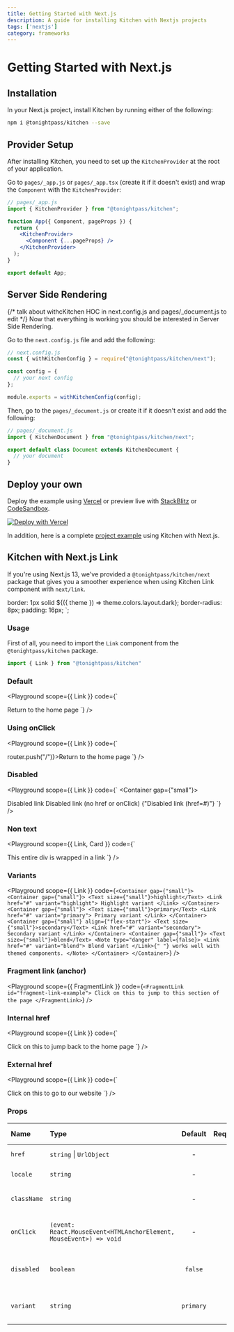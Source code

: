 ```yaml
---
title: Getting Started with Next.js
description: A guide for installing Kitchen with Nextjs projects
tags: ['nextjs']
category: frameworks
---
```



# Getting Started with Next.js

## Installation
In your Next.js project, install Kitchen by running either of the following:

```sh npm2yarn
npm i @tonightpass/kitchen --save
```

## Provider Setup

After installing Kitchen, you need to set up the `KitchenProvider` at the root 
of your application.

Go to `pages/_app.js` or `pages/_app.tsx` (create it if it doesn't exist) and
wrap the `Component` with the `KitchenProvider`:

```jsx
// pages/_app.js
import { KitchenProvider } from "@tonightpass/kitchen";

function App({ Component, pageProps }) {
  return (
    <KitchenProvider>
      <Component {...pageProps} />
    </KitchenProvider>
  );
}

export default App;
```

## Server Side Rendering
{/* talk about withcKitchen HOC in next.config.js and pages/_document.js to edit */}
Now that everything is working you should be interested in Server Side Rendering.

Go to the `next.config.js` file and add the following:

```js
// next.config.js
const { withKitchenConfig } = require("@tonightpass/kitchen/next");

const config = {
  // your next config
};

module.exports = withKitchenConfig(config);
```

Then, go to the `pages/_document.js` or create it if it doesn't exist and add the following:

```jsx
// pages/_document.js
import { KitchenDocument } from "@tonightpass/kitchen/next";

export default class Document extends KitchenDocument {
  // your document
}
```

## Deploy your own

Deploy the example using [Vercel](https://vercel.com/new/clone?repository-url=https://github.com/tonightpass/kitchen/tree/master/examples/next-typescript&project-name=kitchen-next&repository-name=kitchen-next) or preview live with [StackBlitz](https://stackblitz.com/github/tonightpass/kitchen/tree/master/examples/next-typescript) or [CodeSandbox](https://codesandbox.io/s/github/tonightpass/kitchen/tree/master/examples/next-typescript).

[![Deploy with Vercel](https://vercel.com/button)](https://vercel.com/new/clone?repository-url=https://github.com/tonightpass/kitchen/tree/master/examples/next-typescript&project-name=kitchen-next&repository-name=kitchen-next)

In addition, here is a complete [project example](https://github.com/tonightpass/kitchen/tree/master/examples/next-typescript) using Kitchen with Next.js.

## Kitchen with Next.js Link

If you're using Next.js 13, we've provided a `@tonightpass/kitchen/next` package that
gives you a smoother experience when using Kitchen Link component with
`next/link`.

  border: 1px solid ${({ theme }) => theme.colors.layout.dark};
  border-radius: 8px;
  padding: 16px;
`;

### Usage

First of all, you need to import the `Link` component from the `@tonightpass/kitchen` package.

```js
import { Link } from "@tonightpass/kitchen"
```

### Default

<Playground
scope={{ Link }}
  code={`
  <Link href="/">Return to the home page</Link>
`}
/>

### Using onClick

<Playground
scope={{ Link }}
  code={`
  <Link onClick={() => router.push("/")}>Return to the home page</Link>
`}
/>

### Disabled

<Playground
scope={{ Link }}
  code={`
<Container gap={"small"}>
  <Link disabled>Disabled link</Link>
  <Link href={undefined} onClick={undefined}>
    Disabled link (no href or onClick)
  </Link>
  <Link href="#" disabled>
    {"Disabled link (href=#)"}
  </Link>
</Container>
`}
/>

### Non text

<Playground
scope={{ Link, Card }}
  code={`
<Link href="/">
  <Card>This entire div is wrapped in a link</Card>
</Link>
`}
/>

### Variants

<Playground
scope={{ Link }}
  code={`
<Container gap={"small"}>
  <Container gap={"small"}>
    <Text size={"small"}>highlight</Text>
    <Link href="#" variant="highlight">
      Highlight variant
    </Link>
  </Container>
  <Container gap={"small"}>
    <Text size={"small"}>primary</Text>
      <Link href="#" variant="primary">
        Primary variant
      </Link>
  </Container>
  <Container gap={"small"} align={"flex-start"}>
    <Text size={"small"}>secondary</Text>
      <Link href="#" variant="secondary">
        Secondary variant
      </Link>
  </Container>
  <Container gap={"small"}>
    <Text size={"small"}>blend</Text>
    <Note type="danger" label={false}>
      <Link href="#" variant="blend">
        Blend variant
      </Link>{" "}
      works well with themed components.
    </Note>
  </Container>
</Container>
`}
/>

### Fragment link (anchor)

<Playground
scope={{ FragmentLink }}
  code={`
<FragmentLink id="fragment-link-example">
  Click on this to jump to this section of the page
</FragmentLink>
`}
/>

### Internal href

<Playground
scope={{ Link }}
  code={`
<Link href="/">Click on this to jump back to the home page</Link>
`}
/>

### External href

<Playground
scope={{ Link }}
  code={`
<Link href="https://tonightpass.com/">
  Click on this to go to our website
</Link>
`}
/>

### Props

| Name | Type | Default | Required | Description | Accepted values |
| :--- | :--- | :-----: | :------: | :---------- | :-------------- |
| `href` | `string` \| `UrlObject` | - | - | The href of the link. | - |
| `locale` | `string` | - | - | The locale of the link. | - |
| `className` | `string` | - | - | The classname of the link. | - |
| `onClick` | `(event: React.MouseEvent<HTMLAnchorElement, MouseEvent>) => void` | - | - | The click event handler of the link. | - |
| `disabled` | `boolean` | `false` | - | The status (disabled or not) of the link. | - |
| `variant` | `string` | `primary` | - | The variant of the link. | `highlight`, `primary`, `secondary`, `blend` |
